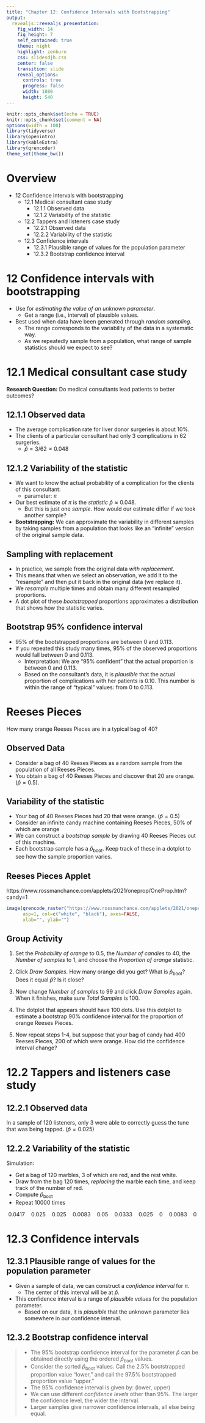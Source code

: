 ```yaml
---
title: "Chapter 12: Confidence Intervals with Bootstrapping"
output: 
  revealjs::revealjs_presentation:
    fig_width: 14 
    fig_height: 7
    self_contained: true
    theme: night
    highlight: zenburn
    css: slidesdjh.css
    center: false
    transition: slide
    reveal_options:
      controls: true
      progress: false
      width: 1080
      height: 540
---
```


```r
knitr::opts_chunk$set(echo = TRUE)
knitr::opts_chunk$set(comment = NA)
options(width = 100)
library(tidyverse)
library(openintro)
library(kableExtra)
library(qrencoder)
theme_set(theme_bw())
```

# Overview

- 12 Confidence intervals with bootstrapping
    - 12.1 Medical consultant case study
        - 12.1.1 Observed data
        - 12.1.2 Variability of the statistic
    - 12.2 Tappers and listeners case study
        - 12.2.1 Observed data
        - 12.2.2 Variability of the statistic
    - 12.3 Confidence intervals
        - 12.3.1 Plausible range of values for the population parameter
        - 12.3.2 Bootstrap confidence interval


# 12 Confidence intervals with bootstrapping

- Use for *estimating the value of an unknown parameter*.
    - Get a range (i.e., interval) of plausible values.
- Best used when data have been generated through *random sampling*.
    - The range corresponds to the variability of the data in a systematic way.
    - As we repeatedly sample from a population, what range of sample statistics should we expect to see?

# 12.1 Medical consultant case study

**Research Question:** Do medical consultants lead patients to better outcomes?

## 12.1.1 Observed data

- The average complication rate for liver donor surgeries is about 10%.
- The clients of a particular consultant had only 3 complications in 62 surgeries.
    - $\hat{p} = 3/62 \approx 0.048$
    
## 12.1.2 Variability of the statistic

- We want to know the actual probability of a complication for the clients of this consultant:
    - parameter: $\pi$
- Our best estimate of $\pi$ is the *statistic* $\hat{p} \approx 0.048$.
    - But this is just one *sample*. How would our estimate differ if we took another sample?
- **Bootstrapping:** We can approximate the variability in different samples by taking samples from a population that looks like an "infinite" version of the original sample data.

## {data-background-image="https://openintro-ims.netlify.app/images/boot1prop1.png" data-background-size="contain"}

## {data-background-image="https://openintro-ims.netlify.app/images/boot1prop2.png" data-background-size="contain"}

## {data-background-image="https://openintro-ims.netlify.app/images/boot1prop3.png" data-background-size="contain"}

## Sampling with replacement

- In practice, we sample from the original data *with replacement*.
- This means that when we select an observation, we add it to the "resample" and then put it back in the original data (we replace it).
- We *resample* multiple times and obtain many different resampled proportions.
- A dot plot of these *bootstrapped* proportions approximates a distribution that shows how the statistic varies.

## {data-background-image="https://openintro-ims.netlify.app/images/boot1prop4.png" data-background-size="contain"}

## {data-background-image="https://openintro-ims.netlify.app/images/boot1propboth.png" data-background-size="contain"}

## {data-background-image="https://openintro-ims.netlify.app/12-foundations-bootstrapping_files/figure-html/MedConsBSSim-1.png" data-background-size="contain"}

## Bootstrap 95% confidence interval

- 95% of the bootstrapped proportions are between 0 and 0.113.
- If you repeated this study many times, 95% of the observed proportions would fall between 0 and 0.113.
    - Interpretation: We are "95% confident" that the actual proportion is between 0 and 0.113.
    - Based on the consultant's data, it is *plausible* that the actual proportion of complications with her patients is 0.10. This number is within the range of "typical" values: from 0 to 0.113.
    
# Reeses Pieces

How many orange Reeses Pieces are in a typical bag of 40?

## Observed Data

- Consider a bag of 40 Reeses Pieces as a random sample from the population of all Reeses Pieces.
- You obtain a bag of 40 Reeses Pieces and discover that 20 are orange. ($\hat{p} = 0.5$).

## Variability of the statistic

- Your bag of 40 Reeses Pieces had 20 that were orange. ($\hat{p} = 0.5$)
- Consider an infinite candy machine containing Reeses Pieces, 50% of which are orange 
- We can construct a *bootstrap sample* by drawing 40 Reeses Pieces out of this machine.
- Each bootstrap sample has a $\hat{p}_\text{boot}$. Keep track of these in a dotplot to see how the sample proportion varies.

## Reeses Pieces Applet

https://www.rossmanchance.com/applets/2021/oneprop/OneProp.htm?candy=1

```r
image(qrencode_raster("https://www.rossmanchance.com/applets/2021/oneprop/OneProp.htm?candy=1"), 
      asp=1, col=c("white", "black"), axes=FALSE, 
      xlab="", ylab="")
```

## Group Activity

1. Set the *Probability of orange* to 0.5, the *Number of candies* to 40, the *Number of samples* to 1, and choose the *Proportion of orange* statistic. 

2. Click *Draw Samples*. How many orange did you get? What is $\hat{p}_\text{boot}$? Does it equal $\hat{p}$? Is it close?

3. Now change *Number of samples* to 99 and click *Draw Samples* again. When it finishes, make sure *Total Samples* is 100.

4. The dotplot that appears should have 100 dots. Use this dotplot to estimate a bootstrap 90% confidence interval for the proportion of orange Reeses Pieces.

5. Now repeat steps 1-4, but suppose that your bag of candy had 400 Reeses Pieces, 200 of which were orange. How did the confidence interval change? 

# 12.2 Tappers and listeners case study

## 12.2.1 Observed data

In a sample of 120 listeners, only 3 were able to correctly guess the tune that was being tapped. ($\hat{p} = 0.025$)

## 12.2.2 Variability of the statistic

Simulation:

- Get a bag of 120 marbles, 3 of which are red, and the rest white.
- Draw from the bag 120 times, *replacing* the marble each time, and keep track of the number of red.
- Compute $\hat{p}_\text{boot}$
- Repeat 10000 times

$$
0.0417 \quad 0.025 \quad 0.025 \quad 0.0083 \quad 0.05 \quad 0.0333 \quad 0.025 \quad 0 \quad 0.0083 \quad 0
$$

## {data-background-image="https://openintro-ims.netlify.app/12-foundations-bootstrapping_files/figure-html/tappers-bs-sim-1.png" data-background-size="contain"}

# 12.3 Confidence intervals

## 12.3.1 Plausible range of values for the population parameter

- Given a sample of data, we can construct a *confidence interval* for $\pi$.
    - The center of this interval will be at $\hat{p}$.
- This confidence interval is a range of *plausible values* for the population parameter.
    - Based on our data, it is *plausible* that the unknown parameter lies somewhere in our confidence interval.


## 12.3.2 Bootstrap confidence interval

>- The 95% bootstrap confidence interval for the parameter $\hat{p}$ can be obtained directly using the ordered $\hat{p}_\text{boot}$ values.
>- Consider the sorted $\hat{p}_\text{boot}$ values. Call the 2.5% bootstrapped proportion value "lower," and call the 97.5% bootstrapped proportion value "upper."
>- The 95% confidence interval is given by: (lower, upper)
>- We can use different *confidence levels* other than 95%. The larger the confidence level, the wider the interval.
>- Larger samples give narrower confidence intervals, all else being equal.